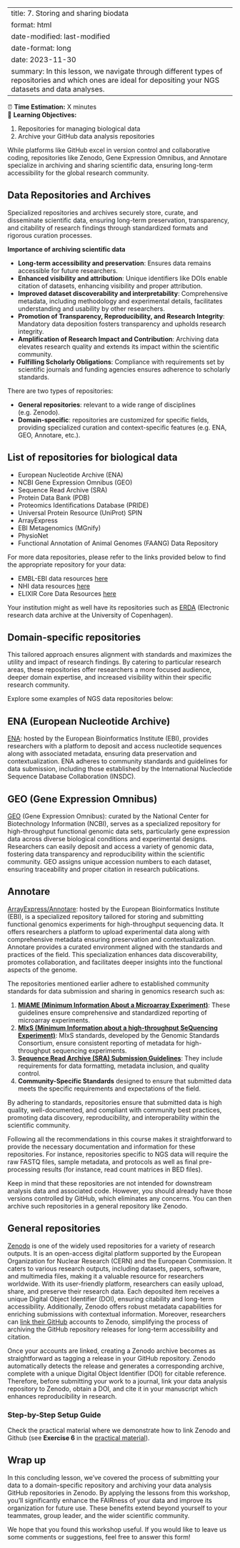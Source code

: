 ﻿---
title: 7. Storing and sharing biodata
format: html
date-modified: last-modified
date-format: long
date: 2023-11-30
summary: In this lesson, we navigate through different types of repositories and which ones are ideal for depositing your NGS datasets and data analyses.
---

:::{.callout-note title="Course Overview"}

⏰ **Time Estimation:** X minutes  
💬 **Learning Objectives:**    

1. Repositories for managing biological data
2. Archive your GitHub data analysis repositories
:::

While platforms like GitHub excel in version control and collaborative coding, repositories like Zenodo, Gene Expression Omnibus, and Annotare specialize in archiving and sharing scientific data, ensuring long-term accessibility for the global research community.

## Data Repositories and Archives

Specialized repositories and archives securely store, curate, and disseminate scientific data, ensuring long-term preservation, transparency, and citability of research findings through standardized formats and rigorous curation processes. 

**Importance of archiving scientific data**

- **Long-term accessibility and preservation**: Ensures data remains accessible for future researchers.
- **Enhanced visibility and attribution**: Unique identifiers like DOIs enable citation of datasets, enhancing visibility and proper attribution.
- **Improved dataset discoverability and interpretability**: Comprehensive metadata, including methodology and experimental details, facilitates understanding and usability by other researchers.
- **Promotion of Transparency, Reproducibility, and Research Integrity**: Mandatory data deposition fosters transparency and upholds research integrity.
- **Amplification of Research Impact and Contribution**: Archiving data elevates research quality and extends its impact within the scientific community.
- **Fulfilling Scholarly Obligations**: Compliance with requirements set by scientific journals and funding agencies ensures adherence to scholarly standards.

There are two types of repositories:

- **General repositories**: relevant to a wide range of disciplines (e.g. Zenodo). 
- **Domain-specific**: repositories are customized for specific fields, providing specialized curation and context-specific features (e.g. ENA, GEO, Annotare, etc.). 

:::{.callout-note}
# List of repositories for biological data
  - European Nucleotide Archive (ENA)
  - NCBI Gene Expression Omnibus (GEO)
  - Sequence Read Archive (SRA)
  - Protein Data Bank (PDB)
  - Proteomics Identifications Database (PRIDE)
  - Universal Protein Resource (UniProt) SPIN
  - ArrayExpress
  - EBI Metagenomics (MGnify)
  - PhysioNet 
  - Functional Annotation of Animal Genomes (FAANG) Data Repository

For more data repositories, please refer to the links provided below to find the appropriate repository for your data:

- EMBL-EBI data resources [here](https://www.ebi.ac.uk/submission/)
- NHI data resources [here](https://sharing.nih.gov/data-management-and-sharing-policy/sharing-scientific-data/repositories-for-sharing-scientific-data)
- ELIXIR Core Data Resources [here](https://elixir-europe.org/platforms/data/core-data-resources)

Your institution might as well have its repositories such as [ERDA](https://www.erda.dk/) (Electronic research data archive at the University of Copenhagen).
:::

## Domain-specific repositories
This tailored approach ensures alignment with standards and maximizes the utility and impact of research findings. By catering to particular research areas, these repositories offer researchers a more focused audience, deeper domain expertise, and increased visibility within their specific research community. 

Explore some examples of NGS data repositories below:

:::{.callout-definition}
# ENA (European Nucleotide Archive)
[ENA](https://www.ebi.ac.uk/ena/browser/home): hosted by the European Bioinformatics Institute (EBI), provides researchers with a platform to deposit and access nucleotide sequences along with associated metadata, ensuring data preservation and contextualization. ENA adheres to community standards and guidelines for data submission, including those established by the International Nucleotide Sequence Database Collaboration (INSDC).   
:::

:::{.callout-definition}
# GEO (Gene Expression Omnibus)
[GEO](https://www.ncbi.nlm.nih.gov/geo/) (Gene Expression Omnibus): curated by the National Center for Biotechnology Information (NCBI), serves as a specialized repository for high-throughput functional genomic data sets, particularly gene expression data across diverse biological conditions and experimental designs. Researchers can easily deposit and access a variety of genomic data, fostering data transparency and reproducibility within the scientific community. GEO assigns unique accession numbers to each dataset, ensuring traceability and proper citation in research publications.
:::

:::{.callout-definition}
# Annotare
[ArrayExpress/Annotare](https://www.ebi.ac.uk/fg/annotare/login/): hosted by the European Bioinformatics Institute (EBI), is a specialized repository tailored for storing and submitting functional genomics experiments for high-throughput sequencing data. It offers researchers a platform to upload experimental data along with comprehensive metadata ensuring preservation and contextualization. Annotare provides a curated environment aligned with the standards and practices of the field. This specialization enhances data discoverability, promotes collaboration, and facilitates deeper insights into the functional aspects of the genome.
:::

The repositories mentioned earlier adhere to established community standards for data submission and sharing in genomics research such as:

1. [**MIAME (Minimum Information About a Microarray Experiment)**](https://pubmed.ncbi.nlm.nih.gov/11726920/): These guidelines ensure comprehensive and standardized reporting of microarray experiments. 
2. [**MIxS (Minimum Information about a high-throughput SeQuencing Experiment)**](https://www.fged.org/projects/minseqe/): MIxS standards, developed by the Genomic Standards Consortium, ensure consistent reporting of metadata for high-throughput sequencing experiments.
3. [**Sequence Read Archive (SRA) Submission Guidelines**](https://www.ncbi.nlm.nih.gov/sra/docs/submit/): They include requirements for data formatting, metadata inclusion, and quality control.
4. **Community-Specific Standards** designed to ensure that submitted data meets the specific requirements and expectations of the field.

By adhering to standards, repositories ensure that submitted data is high quality, well-documented, and compliant with community best practices, promoting data discovery, reproducibility, and interoperability within the scientific community.

Following all the recommendations in this course makes it straightforward to provide the necessary documentation and information for these repositories. For instance, repositories specific to NGS data will require the raw FASTQ files, sample metadata, and protocols as well as final pre-processing results (for instance, read count matrices in BED files).  

:::{.callout-warning}
Keep in mind that these repositories are not intended for downstream analysis data and associated code. However, you should already have those versions controlled by GitHub, which eliminates any concerns. You can then archive such repositories in a general repository like Zenodo.
:::


## General repositories

[Zenodo](https://zenodo.org/) is one of the widely used repositories for a variety of research outputs. It is an open-access digital platform supported by the European Organization for Nuclear Research (CERN) and the European Commission. It caters to various research outputs, including datasets, papers, software, and multimedia files, making it a valuable resource for researchers worldwide. With its user-friendly platform, researchers can easily upload, share, and preserve their research data. Each deposited item receives a unique Digital Object Identifier (DOI), ensuring citability and long-term accessibility. Additionally, Zenodo offers robust metadata capabilities for enriching submissions with contextual information. Moreover, researchers can [link their GitHub]((https://docs.github.com/en/repositories/archiving-a-github-repository/referencing-and-citing-content)) accounts to Zenodo, simplifying the process of archiving the GitHub repository releases for long-term accessibility and citation.

Once your accounts are linked, creating a Zenodo archive becomes as straightforward as tagging a release in your GitHub repository. Zenodo automatically detects the release and generates a corresponding archive, complete with a unique Digital Object Identifier (DOI) for citable reference. Therefore, before submitting your work to a journal, link your data analysis repository to Zenodo, obtain a DOI, and cite it in your manuscript which enhances reproducibility in research.

### Step-by-Step Setup Guide

Check the practical material where we demonstrate how to link Zenodo and Github (see **Exercise 6** in the [practical material](./practical_workshop.qmd)).


## Wrap up

In this concluding lesson, we've covered the process of submitting your data to a domain-specific repository and archiving your data analysis GitHub repositories in Zenodo. By applying the lessons from this workshop, you'll significantly enhance the FAIRness of your data and improve its organization for future use. These benefits extend beyond yourself to your teammates, group leader, and the wider scientific community.

We hope that you found this workshop useful. If you would like to leave us some comments or suggestions, feel free to answer this form! 

<!--
[**FEEDBACK FORM**](https://forms.office.com/e/BZkpzDKL0L)
-->

